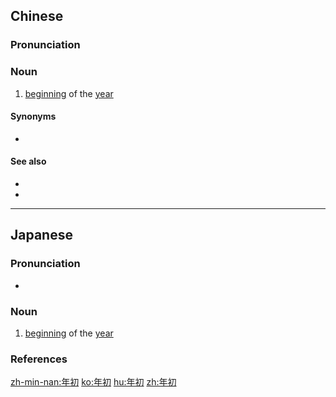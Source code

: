 ==Chinese==
{{zh-forms}}

===Pronunciation===
{{zh-pron
|m=niánchū
|c=nin4 co1
|mn=qz,xm:ni-chho͘/tp:nî-chhoe/kh,zz:nî-chhe
|cat=n
}}

===Noun===
{{zh-noun}}

# [[beginning]] of the [[year]]

====Synonyms====
* {{zh-l|年頭}}

====See also====
* {{zh-l|年末}}
* {{zh-l|年終}}

{{zh-cat|Time}}

----

==Japanese==
{{ja-kanjitab|ねん|しょ|yomi=on}}

===Pronunciation===
* {{ja-pron|ねんしょ|y=o|acc=1|acc_ref=NHK}}

===Noun===
{{ja-noun|ねんしょ}}

# [[beginning]] of the [[year]]

===References===
<references/>

[[zh-min-nan:年初]]
[[ko:年初]]
[[hu:年初]]
[[zh:年初]]